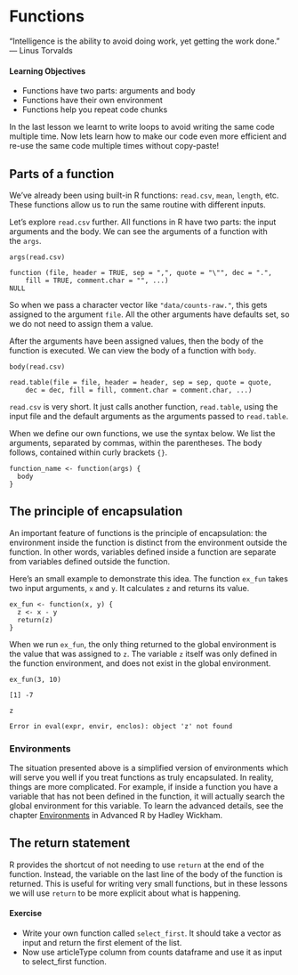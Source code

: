 # Functions

“Intelligence is the ability to avoid doing work, yet getting the work done.”
― Linus Torvalds

<div class="box">
#### Learning Objectives {-}

-   Functions have two parts: arguments and body
-   Functions have their own environment
-   Functions help you repeat code chunks
</div>

In the last lesson we learnt to write loops to avoid writing the same code multiple time. Now lets learn how to make our code even more efficient and re-use the same code multiple times without copy-paste!

## Parts of a function

We've already been using built-in R functions: `read.csv`, `mean`, `length`, etc. These functions allow us to run the same routine with different inputs.

Let's explore `read.csv` further. All functions in R have two parts: the input arguments and the body. We can see the arguments of a function with the `args`.

```
args(read.csv)
```

```
function (file, header = TRUE, sep = ",", quote = "\"", dec = ".", 
    fill = TRUE, comment.char = "", ...) 
NULL
```

So when we pass a character vector like `"data/counts-raw."`, this gets assigned to the argument `file`. All the other arguments have defaults set, so we do not need to assign them a value.

After the arguments have been assigned values, then the body of the function is executed. We can view the body of a function with `body`.

```
body(read.csv)
```

```
read.table(file = file, header = header, sep = sep, quote = quote,
    dec = dec, fill = fill, comment.char = comment.char, ...)

```

`read.csv` is very short. It just calls another function, `read.table`, using the input file and the default arguments as the arguments passed to `read.table`.

When we define our own functions, we use the syntax below. We list the arguments, separated by commas, within the parentheses. The body follows, contained within curly brackets `{}`.

```
function_name <- function(args) {
  body
}
```

## The principle of encapsulation

An important feature of functions is the principle of encapsulation: the environment inside the function is distinct from the environment outside the function. In other words, variables defined inside a function are separate from variables defined outside the function.

Here's an small example to demonstrate this idea. The function `ex_fun` takes two input arguments, `x` and `y`. It calculates `z` and returns its value.

```
ex_fun <- function(x, y) {
  z <- x - y
  return(z)
}
```

When we run `ex_fun`, the only thing returned to the global environment is the value that was assigned to `z`. The variable `z` itself was only defined in the function environment, and does not exist in the global environment.

```
ex_fun(3, 10)
```

```
[1] -7

```

```
z
```

```
Error in eval(expr, envir, enclos): object 'z' not found

```

### Environments


The situation presented above is a simplified version of environments which will serve you well if you treat functions as truly encapsulated. In reality, things are more complicated. For example, if inside a function you have a variable that has not been defined in the function, it will actually search the global environment for this variable. To learn the advanced details, see the chapter [Environments](http://adv-r.had.co.nz/Environments.html) in Advanced R by Hadley Wickham.

## The return statement


R provides the shortcut of not needing to use `return` at the end of the function. Instead, the variable on the last line of the body of the function is returned. This is useful for writing very small functions, but in these lessons we will use `return` to be more explicit about what is happening.


<div class="box">
#### Exercise {-}

- Write your own function called `select_first`. It should take a vector as input and return the first element of the list.
- Now use articleType column from counts dataframe and use it as input to select_first function.
</div>